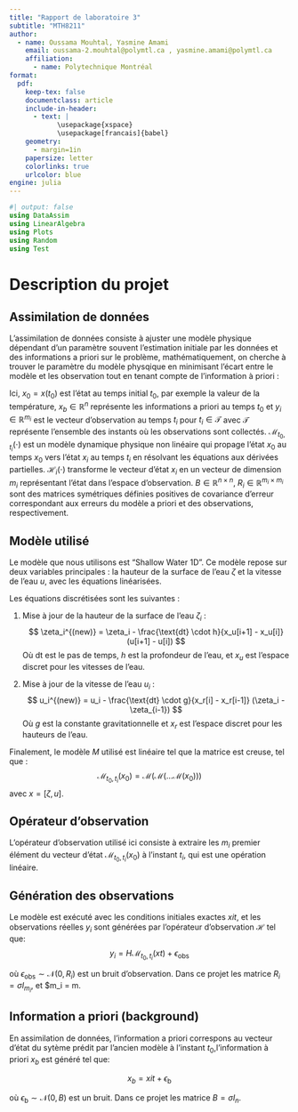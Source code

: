 ```yaml
---
title: "Rapport de laboratoire 3"
subtitle: "MTH8211"
author:
  - name: Oussama Mouhtal, Yasmine Amami
    email: oussama-2.mouhtal@polymtl.ca , yasmine.amami@polymtl.ca
    affiliation:
      - name: Polytechnique Montréal
format:
  pdf:
    keep-tex: false
    documentclass: article
    include-in-header:
      - text: |
            \usepackage{xspace}
            \usepackage[francais]{babel}
    geometry:
      - margin=1in
    papersize: letter
    colorlinks: true
    urlcolor: blue
engine: julia
---
```


```julia
#| output: false
using DataAssim
using LinearAlgebra
using Plots
using Random
using Test
```

# Description du projet   

## Assimilation de données 

L'assimilation de données consiste à ajuster une modèle physique dépendant d'un paramètre souvent l'estimation initiale par les données et des informations a priori sur le problème, mathématiquement, on cherche à trouver le paramètre du modèle physqique en minimisant l'écart entre le modèle et les observation tout en tenant compte de l'information à priori :  

\begin{equation}
\label{Prob:nonlinear}
\min_{x_0 \in \mathbb{R}^n}  f(x_0) = \min_{x_0 \in \mathbb{R}^n} \frac{1}{2} \|x_0 - x_b\|_{B^{-1}}^2 + \frac{1}{2} \sum_{{t_i} \in \mathcal{T}} \|y_i - \mathcal{H}_i(\mathcal{M}_{t_0, t_i}(x_0))\|_{R_i^{-1}}^2.
\end{equation}

Ici, $x_0 = x(t_0)$ est l'état au temps initial $t_0$, par exemple la valeur de la température, $x_b \in \mathbb{R}^{n}$ représente les informations a priori au temps $t_0$ et $y_i \in \mathbb{R}^{m_i}$ est le vecteur d'observation au temps $t_i$ pour $t_i \in \mathcal{T}$ avec $\mathcal{T}$ représente l'ensemble des instants où les observations sont collectés. $\mathcal{M}_{t_0, t_i}(\cdot)$ est un modèle dynamique physique non linéaire qui propage l'état $x_0$ au temps $x_0$ vers l'état $x_i$ au temps $t_i$ en résolvant les équations aux dérivées partielles. 
$\mathcal{H}_i(\cdot)$ transforme le vecteur d'état $x_i$ en un vecteur de dimension $m_i$ représentant l'état dans l'espace d'observation.
$B \in \mathbb{R}^{n \times n}$, $R_i \in \mathbb{R}^{m_i \times m_i}$ sont des matrices symétriques définies positives de covariance d'erreur correspondant aux erreurs du modèle a priori et des observations, respectivement. 

## Modèle utilisé 

Le modèle que nous utilisons est "Shallow Water 1D". Ce modèle repose sur deux variables principales : la hauteur de la surface de l'eau $\zeta$ et la vitesse de l'eau $u$, avec les équations linéarisées.

Les équations discrétisées sont les suivantes :

1. Mise à jour de la hauteur de la surface de l'eau $\zeta_i$ :
$$
\zeta_i^{(new)} = \zeta_i - \frac{\text{dt} \cdot h}{x_u[i+1] - x_u[i]} (u[i+1] - u[i])
$$
Où $\text{dt}$ est le pas de temps, $h$ est la profondeur de l'eau, et $x_u$ est l'espace discret pour les vitesses de l'eau.

2. Mise à jour de la vitesse de l'eau $u_i$ :
$$
u_i^{(new)} = u_i - \frac{\text{dt} \cdot g}{x_r[i] - x_r[i-1]} (\zeta_i - \zeta_{i-1})
$$
Où $g$ est la constante gravitationnelle et $x_r$ est l'espace discret pour les hauteurs de l'eau.

Finalement, le modèle $M$ utilisé est linéaire tel que la matrice est creuse, tel que :
$$
\mathcal{M}_{t_0, t_i}(x_0) = \mathcal{M}(\mathcal{M}(\ldots \mathcal{M}(x_0)))
$$
avec $x = [\zeta, u]$.

## Opérateur d'observation

L'opérateur d'observation utilisé ici consiste à extraire les $m_i$ premier élément du vecteur d'état $\mathcal{M}_{t_0, t_i}(x_0)$ à l'instant $t_i$, qui est une opération linéaire.

## Génération des observations

Le modèle est exécuté avec les conditions initiales exactes $xit$, et les observations réelles $y_i$ sont générées par l'opérateur d'observation $\mathcal{H}$ tel que:
$$
y_i = H \mathcal{M}_{t_0, t_i}(xt)  + \epsilon_{\text{obs}}
$$

où $\epsilon_{\text{obs}} \sim \mathcal{N}(0, R_i)$ est un bruit d'observation. Dans ce projet les matrice $R_i = \sigma I_{m_i}$, et $m_i = m.


## Information a priori (background)

En assimilation de données, l'information a priori correspons au vecteur d'état du sytème prédit par l'ancien modèle à l'instant $t_0$,l'information à priori $x_b$ est généré tel que:

$$
x_b = xit + \epsilon_{\text{b}}
$$

où $\epsilon_{\text{b}} \sim \mathcal{N}(0, B)$ est un bruit. Dans ce projet les matrice $B = \sigma I_{n}$.